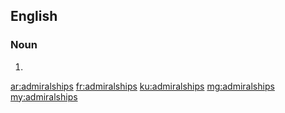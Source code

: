 ==English==

===Noun===
{{head|en|plural}}

# {{plural of|admiralship|lang=en}}

[[ar:admiralships]]
[[fr:admiralships]]
[[ku:admiralships]]
[[mg:admiralships]]
[[my:admiralships]]
